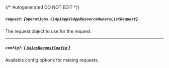{/* Autogenerated DO NOT EDIT  */}

##### `request`: *{`operations.C1ApiAppV1AppResourceOwnersListRequest`}*
The request object to use for the request.
<Collapsible>
    <C1ApiAppV1AppResourceOwnersListRequest/>
</Collapsible>

---
##### `config?`: [*{ `AxiosRequestConfig` }*](https://axios-http.com/docs/req_config)
Available config options for making requests.


